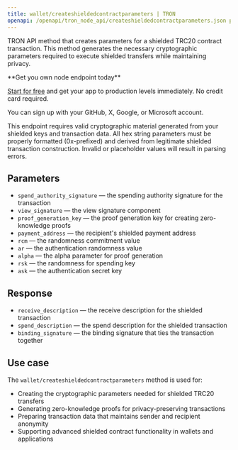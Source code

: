 ---
title: wallet/createshieldedcontractparameters | TRON
openapi: /openapi/tron_node_api/createshieldedcontractparameters.json post /95e61622bf6a8af293978377718e3b77/wallet/createshieldedcontractparameters
---

TRON API method that creates parameters for a shielded TRC20 contract transaction. This method generates the necessary cryptographic parameters required to execute shielded transfers while maintaining privacy.

<Check>
**Get you own node endpoint today**

[Start for free](https://console.chainstack.com/) and get your app to production levels immediately. No credit card required.

You can sign up with your GitHub, X, Google, or Microsoft account.
</Check>

<Warning>
This endpoint requires valid cryptographic material generated from your shielded keys and transaction data. All hex string parameters must be properly formatted (0x-prefixed) and derived from legitimate shielded transaction construction. Invalid or placeholder values will result in parsing errors.
</Warning>

## Parameters

* `spend_authority_signature` — the spending authority signature for the transaction
* `view_signature` — the view signature component  
* `proof_generation_key` — the proof generation key for creating zero-knowledge proofs
* `payment_address` — the recipient's shielded payment address
* `rcm` — the randomness commitment value
* `ar` — the authentication randomness value
* `alpha` — the alpha parameter for proof generation
* `rsk` — the randomness for spending key
* `ask` — the authentication secret key

## Response

* `receive_description` — the receive description for the shielded transaction
* `spend_description` — the spend description for the shielded transaction
* `binding_signature` — the binding signature that ties the transaction together

## Use case

The `wallet/createshieldedcontractparameters` method is used for:

* Creating the cryptographic parameters needed for shielded TRC20 transfers
* Generating zero-knowledge proofs for privacy-preserving transactions
* Preparing transaction data that maintains sender and recipient anonymity
* Supporting advanced shielded contract functionality in wallets and applications